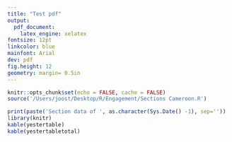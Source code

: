 ```yaml
---
title: "Test pdf"
output:
  pdf_document:
    latex_engine: xelatex
fontsize: 12pt
linkcolor: blue
mainfont: Arial
dev: pdf
fig.height: 12
geometry: margin= 0.5in
---
```



```r
knitr::opts_chunk$set(echo = FALSE, cache = FALSE)
source('/Users/joost/Desktop/R/Engagement/Sections Cameroon.R')
``` 


```r

print(paste('Section data of ', as.character(Sys.Date() -1), sep=''))
library(knitr)
kable(yestertable)
kable(yestertabletotal)
```

